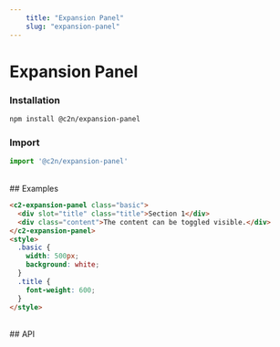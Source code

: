 ```yaml
---
    title: "Expansion Panel"
    slug: "expansion-panel"
---
```




# Expansion Panel

### Installation

```bash tag=CodeBlock
npm install @c2n/expansion-panel
```

### Import

```typescript tag=CodeBlock
import '@c2n/expansion-panel'
```

<br />
## Examples
<br />

```html tag=MdxCodeBlock,compack=true,component=c2-expansion-panel
<c2-expansion-panel class="basic">
  <div slot="title" class="title">Section 1</div>
  <div class="content">The content can be toggled visible.</div>
</c2-expansion-panel>
<style>
  .basic {
    width: 500px;
    background: white;
  }
  .title {
    font-weight: 600;
  }
</style>
```

<br />
## API

<ApiTable componentTag="c2-expansion-panel"></ApiTable>
